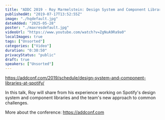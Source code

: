 ```yaml
---
title: "ADDC 2019 - Roy Marmelstein: Design System and Component Libraries at Spotify"
publishedAt: "2019-07-17T13:52:55Z"
image: "./hqdefault.jpg"
dateAdded: "2025-05-28"
poster: "./maxresdefault.jpg"
videoUrl: "https://www.youtube.com/watch?v=ZgNuA9Ra9a0"
localImages: true
tags: ["Unsorted"]
categories: ["Video"]
duration: "0:30:50"
privacyStatus: "public"
draft: true
speakers: ["Unsorted"]
---
```

https://addconf.com/2019/schedule/design-system-and-component-libraries-at-spotify/

In this talk, Roy will share from his experience working on Spotify's design system and component libraries and the team's new approach to common challenges.

More about the conference: https://addconf.com
